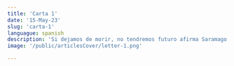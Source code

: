 ```yaml
---
title: 'Carta 1'
date: '15-May-23'
slug: 'carta-1'
languague: spanish
description: 'Si dejamos de morir, no tendremos futuro afirma Saramago y cuánta razón tiene, pues la muerte, aunque dolorosa, es necesaria para nuevos amaneceres'
image: '/public/articlesCover/letter-1.png' 

---
```


<Title content={'Carta 1'} />
<P>

¿Acaso es posible pasar del cielo al infierno? Me gustaría responder negativamente a ese cuestionamiento, pero desafortunada o afortunadamente la vida me demuestra que el trayecto entre el goce y la tristeza es tan cercano como el de la risa al llanto.

<br/>

Pero me pregunto ¿por qué? Si ni siquiera fue un cuarto de año, ni siquiera llegaba al trimestre; no alcanza inclusive a representar el 1% del tiempo de mi existencia; sin embargo, podría suponer que es porque no imaginé un momento en el futuro cercano en el que su presencia no fuera protagonista.

<br/>

<b> Si dejamos de morir, no tendremos futuro </b> afirma Saramago y cuánta razón tiene, pues la muerte, aunque dolorosa, es necesaria para nuevos amaneceres, para nuevos sentimientos; para nuevos corazones acelerados y manos sudorosas de primeras veces; para sentir esa punzada en el estómago que se sintió con aquella persona que hoy hay que dejar morir.

<br/>

<Quote author={'Jose Saramago'} quote={'Si dejamos de morir, no tendremos futuro'}/>


<br/>

No corran riesgos, no demuestren tanto, si tanto se ama el dolor será peor se escucha ávidamente en estos tiempos de desconfianza, en estos tiempo de un para siempre transitorio; pero acaso ¿Vale la pena eso? <b> "La verdadera generosidad hacia el futuro está en darlo todo al presente" </b> afirma el padre del absurdismo Albert Camus.

<br/>

<Quote author={'Albert Camus'} quote={'La verdadera generosidad hacia el futuro está en darlo todo al presente'}/>

<br/>

Si se pretende vivir un presente insulso en pos de evadir un futuro sufrimiento sólo se va a tener un pasado cargado de arrepentimientos, lleno de "¿Y si hubiera…?". El futuro es inevitable pero volver al pasado imposible.



<br/>

Entre amigos y risas se puede disimular el dolor de la pérdida, incluso, estos momentos se hacen necesarios para hacer esta más llevadera y un poco menos tortuosa, pero justamente cuando esas personas se van, las risas se apagan y lo único que queda es el sonido de las manecillas del reloj, es justamente ahí cuando no hay rutas de escape, es justo en ese momento que se experimenta el dolor en todo su esplendor, pero es justamente ahí donde se sana de verdad. No hay peor falacia que creer que se sana evadiendo.

<br/>

Una vez más la vida enseña que no siempre se obtiene lo que se quiere, pero como escuché en un documental recomendado por un gran amigo <b>"Debes aprender a perseguir las cosas pero estar dispuesto a no obtenerlas"</b>, aunque haya un poco de injusticia en esto, se debe disfrutar por el proceso más no por el resultado, pues el proceso se vive diariamente mientras que los resultados son impredecibles, cargados de eventos y factores que en ocasiones son incontrolables 

<br/>

Planes inconclusos, sentimientos por vivir y momentos que jamas existirán en el mundo sensible es lo que hace la pérdida más lacerante; pero acaso ¿Siempre se materializan todas las posibilidades?. En el elegir está implícito el no elegir, para vivir se debe no vivir; cuando se escoge una opción, se dejan de lado infinitas; por lo tanto, imaginar lo que pudo haber sido es un sentimiento negativo que sólo retrasa el sanar.

<br/>

El reprimir lo que se siente para evitar el sufrimiento en un futuro es injusto tanto para uno como para las personas que nos rodean, pues estas no son culpables de lo que en el pasado hayan hecho con nosotros y siempre está en uno mismo el cambiar; tal como afirma Jean Paúl Sartre <b>"Somos lo que hacemos con lo que hicieron de nosotros"</b> y en nosotros está el sanar, ser conscientes de que cada persona que llega a la vida es un nuevo comienzo, un lienzo en el que cada experiencia vivida será un pincelazo que terminará componiendo una obra de arte único que no tiene por qué cargar con demonios del pasado.

<br/>

<Quote author={'Jean Paul Sartre'} quote={'Somos lo que hacemos con lo que hicieron de nosotros'}/>

<br/>

Vale preguntarse nuevamente ¿Por qué duele? si viví de una excelente manera sin que su presencia estuviera en mi vida. Fueron años en los que ni siquiera sabía que habitaba este mundo; reí, me enamoré, bailé, gocé en su ausencia ¿Por qué no puedo hacerlo de nuevo? Bueno, en medio de mi limitada experiencia podría suponer que es porque cada persona dejará algo de su vida en la nuestra y eso nos acompañará para siempre.

</P>

<ShareWith slug={'carta-1'}/>
